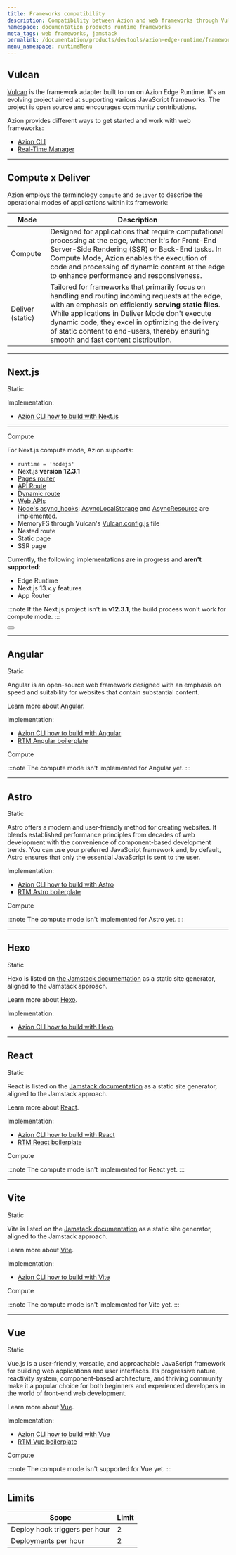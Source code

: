 ```yaml
---
title: Frameworks compatibility
description: Compatibility between Azion and web frameworks through Vulcan.
namespace: documentation_products_runtime_frameworks
meta_tags: web frameworks, jamstack
permalink: /documentation/products/devtools/azion-edge-runtime/frameworks-compatibility/
menu_namespace: runtimeMenu
---
```




## Vulcan

[Vulcan](https://github.com/aziontech/vulcan) is the framework adapter built to run on Azion Edge Runtime. It's an evolving project aimed at supporting various JavaScript frameworks. The project is open source and encourages community contributions.

Azion provides different ways to get started and work with web frameworks: 

- [Azion CLI](/en/documentation/products/azion-cli/overview/)
- [Real-Time Manager](/en/documentation/products/start-with-a-template/)

---

## Compute x Deliver

Azion employs the terminology `compute` and `deliver` to describe the operational modes of applications within its framework:

| Mode | Description |
|-     |-            |
| Compute | Designed for applications that require computational processing at the edge, whether it's for Front-End Server-Side Rendering (SSR) or Back-End tasks. In Compute Mode, Azion enables the execution of code and processing of dynamic content at the edge to enhance performance and responsiveness. | 
| Deliver (static) | Tailored for frameworks that primarily focus on handling and routing incoming requests at the edge, with an emphasis on efficiently **serving static files**. While applications in Deliver Mode don't execute dynamic code, they excel in optimizing the delivery of static content to end-users, thereby ensuring smooth and fast content distribution. |

---

## Next.js 

<Badge variant="accent">
  Static
</Badge>

Implementation:

- [Azion CLI how to build with Next.js](/en/documentation/products/build/develop-with-azion/frameworks-specific/next/)

---

<Badge variant="accent">
  Compute
</Badge>

For Next.js compute mode, Azion supports:

- `runtime = 'nodejs'`
- Next.js **version 12.3.1**
- [Pages router](https://nextjs.org/docs/pages)
- [API Route](https://nextjs.org/docs/pages/building-your-application/routing/api-routes)
- [Dynamic route](https://nextjs.org/docs/pages/building-your-application/routing/dynamic-routes)
- [Web APIs](/en/documentation/devtools/runtime-apis/javascript/) 
- [Node's async_hooks](https://nodejs.org/api/async_hooks.html): [AsyncLocalStorage](https://nodejs.org/api/async_context.html#class-asynclocalstorage) and [AsyncResource](https://nodejs.org/api/async_hooks.html#class-asyncresource) are implemented.
- MemoryFS through Vulcan's [Vulcan.config.js](/en/documentation/devtools/vulcan/config/) file
- Nested route
- Static page
- SSR page

Currently, the following implementations are in progress and **aren't supported**:

- Edge Runtime
- Next.js 13.x.y features
- App Router

:::note
If the Next.js project isn't in **v12.3.1**, the build process won't work for compute mode.
:::

<Button href="https://github.com/aziontech/vulcan/tree/main/examples/next/node-pages-12-3-1" text="go to a compute mode project example" variant="secondary" target="_blank"></Button>


---

## Angular 
<Badge variant="accent">
  Static
</Badge>

Angular is an open-source web framework designed with an emphasis on speed and suitability for websites that contain substantial content.

Learn more about [Angular](https://angular.io/docs).

Implementation:

- [Azion CLI how to build with Angular](/en/documentation/products/build/develop-with-azion/frameworks-specific/angular/)
- [RTM Angular boilerplate](/en/documentation/products/guides/angular-boilerplate/)

<Badge variant="accent">
  Compute
</Badge>

:::note 
The compute mode isn't implemented for Angular yet.
:::

---

## Astro
<Badge variant="accent">
  Static
</Badge>

Astro offers a modern and user-friendly method for creating websites. It blends established performance principles from decades of web development with the convenience of component-based development trends. You can use your preferred JavaScript framework and, by default, Astro ensures that only the essential JavaScript is sent to the user.

Implementation:

- [Azion CLI how to build with Astro](/en/documentation/products/build/develop-with-azion/frameworks-specific/astro/)
- [RTM Astro boilerplate](/en/documentation/products/guides/astro-boilerplate/)

<Badge variant="accent">
  Compute
</Badge>

 :::note 
 The compute mode isn't implemented for Astro yet.
 :::

---

## Hexo
<Badge variant="accent">
  Static
</Badge>

Hexo is listed on [the Jamstack documentation](https://jamstack.org/generators/hexo/) as a static site generator, aligned to the Jamstack approach.

Learn more about [Hexo](https://hexo.io/docs/).

Implementation:

- [Azion CLI how to build with Hexo](/en/documentation/products/build/develop-with-azion/frameworks-specific/hexo/)

---


## React
<Badge variant="accent">
  Static
</Badge>

React is listed on the [Jamstack documentation](https://jamstack.org/generators/react-static/) as a static site generator, aligned to the Jamstack approach.

Learn more about [React](https://react.dev/).

Implementation:

- [Azion CLI how to build with React](/en/documentation/products/build/develop-with-azion/frameworks-specific/react/)
- [RTM React boilerplate](/en/documentation/products/guides/react-boilerplate/)

<Badge variant="accent">
  Compute
</Badge>

 :::note 
 The compute mode isn't implemented for React yet.
 :::

---

## Vite
<Badge variant="accent">
  Static
</Badge>

Vite is listed on the [Jamstack documentation](https://jamstack.org/generators/vite/) as a static site generator, aligned to the Jamstack approach.

Learn more about [Vite](https://vitejs.dev/).

Implementation:

- [Azion CLI how to build with Vite](/en/documentation/products/build/develop-with-azion/frameworks-specific/vite/)

<Badge variant="accent">
  Compute
</Badge>

 :::note 
 The compute mode isn't implemented for Vite yet.
 :::

---

## Vue
<Badge variant="accent">
  Static
</Badge>

Vue.js is a user-friendly, versatile, and approachable JavaScript framework for building web applications and user interfaces. Its progressive nature, reactivity system, component-based architecture, and thriving community make it a popular choice for both beginners and experienced developers in the world of front-end web development.

Learn more about [Vue](https://vuejs.org/guide/introduction.html).

Implementation:

- [Azion CLI how to build with Vue](/en/documentation/products/build/develop-with-azion/frameworks-specific/vue/)
- [RTM Vue boilerplate](/en/documentation/products/guides/vue-boilerplate/)

<Badge variant="accent">
  Compute
</Badge>

 :::note 
 The compute mode isn't supported for Vue yet.
 :::

---

## Limits

| Scope | Limit | 
| - | - | 
| Deploy hook triggers per hour | 2 |
| Deployments per hour | 2 |
